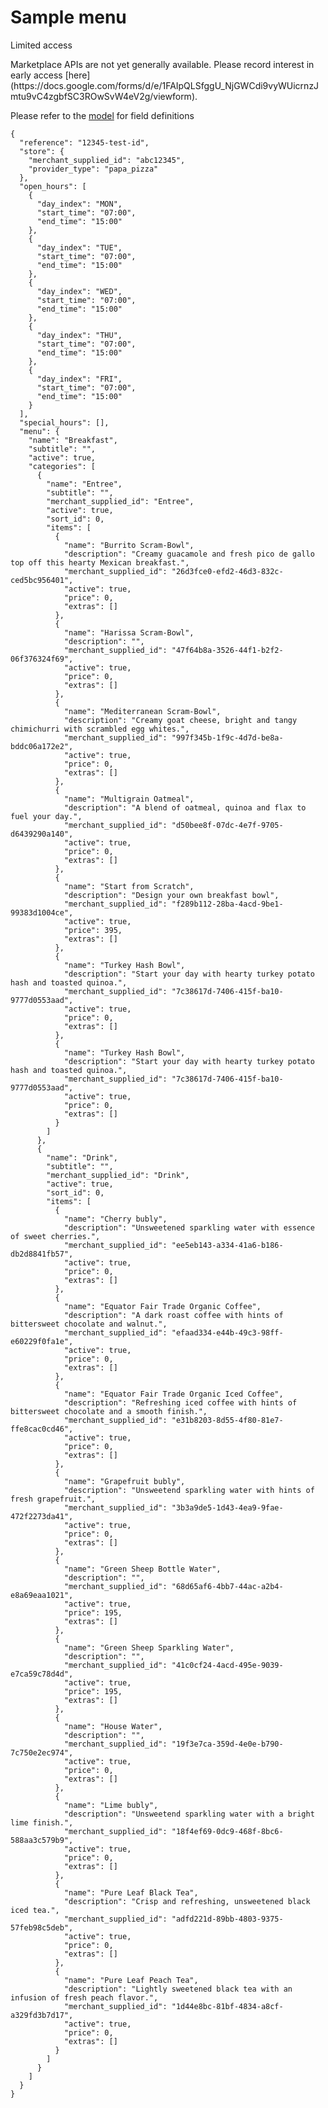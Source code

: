 # Sample menu

Limited access

<Warning>
Marketplace APIs are not yet generally available. Please record interest in early access [here](https://docs.google.com/forms/d/e/1FAIpQLSfggU_NjGWCdi9vyWUicrnzJmtu9vC4zgbfSC3ROwSvW4eV2g/viewform).
</Warning>

Please refer to the [model](/en-US/api/marketplace#section/StoreMenu) for field definitions

```
{  
  "reference": "12345-test-id",  
  "store": {  
    "merchant_supplied_id": "abc12345",  
    "provider_type": "papa_pizza"  
  },  
  "open_hours": [  
    {  
      "day_index": "MON",  
      "start_time": "07:00",  
      "end_time": "15:00"  
    },  
    {  
      "day_index": "TUE",  
      "start_time": "07:00",  
      "end_time": "15:00"  
    },  
    {  
      "day_index": "WED",  
      "start_time": "07:00",  
      "end_time": "15:00"  
    },  
    {  
      "day_index": "THU",  
      "start_time": "07:00",  
      "end_time": "15:00"  
    },  
    {  
      "day_index": "FRI",  
      "start_time": "07:00",  
      "end_time": "15:00"  
    }  
  ],  
  "special_hours": [],  
  "menu": {  
    "name": "Breakfast",  
    "subtitle": "",  
    "active": true,  
    "categories": [  
      {  
        "name": "Entree",  
        "subtitle": "",  
        "merchant_supplied_id": "Entree",  
        "active": true,  
        "sort_id": 0,  
        "items": [  
          {  
            "name": "Burrito Scram-Bowl",  
            "description": "Creamy guacamole and fresh pico de gallo top off this hearty Mexican breakfast.",  
            "merchant_supplied_id": "26d3fce0-efd2-46d3-832c-ced5bc956401",  
            "active": true,  
            "price": 0,  
            "extras": []  
          },  
          {  
            "name": "Harissa Scram-Bowl",  
            "description": "",  
            "merchant_supplied_id": "47f64b8a-3526-44f1-b2f2-06f376324f69",  
            "active": true,  
            "price": 0,  
            "extras": []  
          },  
          {  
            "name": "Mediterranean Scram-Bowl",  
            "description": "Creamy goat cheese, bright and tangy chimichurri with scrambled egg whites.",  
            "merchant_supplied_id": "997f345b-1f9c-4d7d-be8a-bddc06a172e2",  
            "active": true,  
            "price": 0,  
            "extras": []  
          },  
          {  
            "name": "Multigrain Oatmeal",  
            "description": "A blend of oatmeal, quinoa and flax to fuel your day.",  
            "merchant_supplied_id": "d50bee8f-07dc-4e7f-9705-d6439290a140",  
            "active": true,  
            "price": 0,  
            "extras": []  
          },  
          {  
            "name": "Start from Scratch",  
            "description": "Design your own breakfast bowl",  
            "merchant_supplied_id": "f289b112-28ba-4acd-9be1-99383d1004ce",  
            "active": true,  
            "price": 395,  
            "extras": []  
          },  
          {  
            "name": "Turkey Hash Bowl",  
            "description": "Start your day with hearty turkey potato hash and toasted quinoa.",  
            "merchant_supplied_id": "7c38617d-7406-415f-ba10-9777d0553aad",  
            "active": true,  
            "price": 0,  
            "extras": []  
          },  
          {  
            "name": "Turkey Hash Bowl",  
            "description": "Start your day with hearty turkey potato hash and toasted quinoa.",  
            "merchant_supplied_id": "7c38617d-7406-415f-ba10-9777d0553aad",  
            "active": true,  
            "price": 0,  
            "extras": []  
          }  
        ]  
      },  
      {  
        "name": "Drink",  
        "subtitle": "",  
        "merchant_supplied_id": "Drink",  
        "active": true,  
        "sort_id": 0,  
        "items": [  
          {  
            "name": "Cherry bubly",  
            "description": "Unsweetened sparkling water with essence of sweet cherries.",  
            "merchant_supplied_id": "ee5eb143-a334-41a6-b186-db2d8841fb57",  
            "active": true,  
            "price": 0,  
            "extras": []  
          },  
          {  
            "name": "Equator Fair Trade Organic Coffee",  
            "description": "A dark roast coffee with hints of bittersweet chocolate and walnut.",  
            "merchant_supplied_id": "efaad334-e44b-49c3-98ff-e60229f0fa1e",  
            "active": true,  
            "price": 0,  
            "extras": []  
          },  
          {  
            "name": "Equator Fair Trade Organic Iced Coffee",  
            "description": "Refreshing iced coffee with hints of bittersweet chocolate and a smooth finish.",  
            "merchant_supplied_id": "e31b8203-8d55-4f80-81e7-ffe8cac0cd46",  
            "active": true,  
            "price": 0,  
            "extras": []  
          },  
          {  
            "name": "Grapefruit bubly",  
            "description": "Unsweetend sparkling water with hints of fresh grapefruit.",  
            "merchant_supplied_id": "3b3a9de5-1d43-4ea9-9fae-472f2273da41",  
            "active": true,  
            "price": 0,  
            "extras": []  
          },  
          {  
            "name": "Green Sheep Bottle Water",  
            "description": "",  
            "merchant_supplied_id": "68d65af6-4bb7-44ac-a2b4-e8a69eaa1021",  
            "active": true,  
            "price": 195,  
            "extras": []  
          },  
          {  
            "name": "Green Sheep Sparkling Water",  
            "description": "",  
            "merchant_supplied_id": "41c0cf24-4acd-495e-9039-e7ca59c78d4d",  
            "active": true,  
            "price": 195,  
            "extras": []  
          },  
          {  
            "name": "House Water",  
            "description": "",  
            "merchant_supplied_id": "19f3e7ca-359d-4e0e-b790-7c750e2ec974",  
            "active": true,  
            "price": 0,  
            "extras": []  
          },  
          {  
            "name": "Lime bubly",  
            "description": "Unsweetend sparkling water with a bright lime finish.",  
            "merchant_supplied_id": "18f4ef69-0dc9-468f-8bc6-588aa3c579b9",  
            "active": true,  
            "price": 0,  
            "extras": []  
          },  
          {  
            "name": "Pure Leaf Black Tea",  
            "description": "Crisp and refreshing, unsweetened black iced tea.",  
            "merchant_supplied_id": "adfd221d-89bb-4803-9375-57feb98c5deb",  
            "active": true,  
            "price": 0,  
            "extras": []  
          },  
          {  
            "name": "Pure Leaf Peach Tea",  
            "description": "Lightly sweetened black tea with an infusion of fresh peach flavor.",  
            "merchant_supplied_id": "1d44e8bc-81bf-4834-a8cf-a329fd3b7d17",  
            "active": true,  
            "price": 0,  
            "extras": []  
          }  
        ]  
      }  
    ]  
  }  
}  

```

